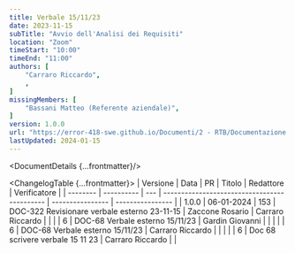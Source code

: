 ```yaml
---
title: Verbale 15/11/23
date: 2023-11-15
subTitle: "Avvio dell'Analisi dei Requisiti"
location: "Zoom"
timeStart: "10:00"
timeEnd: "11:00"
authors: [
	"Carraro Riccardo",
	,
]
missingMembers: [
	"Bassani Matteo (Referente aziendale)",
]
version: 1.0.0
url: "https://error-418-swe.github.io/Documenti/2 - RTB/Documentazione esterna/Verbali/23-11-15_v1.0.0.pdf"
lastUpdated: 2024-01-15
---
```



<DocumentDetails {...frontmatter}/>

<ChangelogTable {...frontmatter}>
| Versione | Data       | PR  | Titolo                                       | Redattore        | Verificatore     |
| -------- | ---------- | --- | -------------------------------------------- | ---------------- | ---------------- |
| 1.0.0    | 06-01-2024 | 153 | DOC-322 Revisionare verbale esterno 23-11-15 | Zaccone Rosario  | Carraro Riccardo |
|          |            | 6   | DOC-68 Verbale esterno 15/11/23              | Gardin Giovanni  |                  |
|          |            | 6   | DOC-68 Verbale esterno 15/11/23              | Carraro Riccardo |                  |
|          |            | 6   | Doc 68 scrivere verbale 15 11 23             | Carraro Riccardo |                  |
</ChangelogTable>

